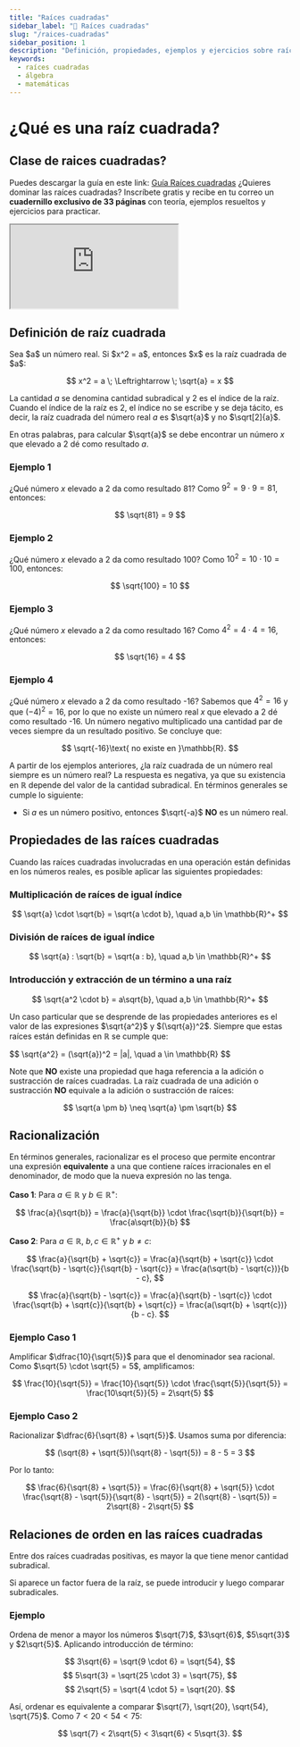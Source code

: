 ```yaml
---
title: "Raíces cuadradas"
sidebar_label: "📝 Raíces cuadradas"
slug: "/raices-cuadradas"
sidebar_position: 1
description: "Definición, propiedades, ejemplos y ejercicios sobre raíces cuadradas."
keywords:
  - raíces cuadradas
  - álgebra
  - matemáticas
---
```

# ¿Qué es una raíz cuadrada?

## Clase de raices cuadradas?
Puedes descargar la guía en este link: [Guía Raíces cuadradas](https://forms.gle/rjUwKogUih9gBYwD8)
¿Quieres dominar las raíces cuadradas? Inscríbete gratis y recibe en tu correo un **cuadernillo exclusivo de 33 páginas** con teoría, ejemplos resueltos y ejercicios para practicar.

<div style={{position: "relative", paddingBottom: "56.25%", height: 0, overflow: "hidden"}}>
  <iframe
    src="https://www.youtube.com/embed/T__2iGWOCQI?si=LiGIR8sVCSdv3q6z"
    title="YouTube video player"
    style={{
      position: "absolute",
      top: 0,
      left: 0,
      width: "100%",
      height: "100%",
      border: 0
    }}
    allow="accelerometer; autoplay; clipboard-write; encrypted-media; gyroscope; picture-in-picture; web-share"
    referrerPolicy="strict-origin-when-cross-origin"
    allowFullScreen
  ></iframe>
</div>

## Definición de raíz cuadrada

<div className="info-box">
Sea $a$ un número real. Si $x^2 = a$, entonces $x$ es la raíz cuadrada de $a$:

$$
 x^2 = a \; \Leftrightarrow \; \sqrt{a} = x
$$

La cantidad $a$ se denomina cantidad subradical y 2 es el índice de la raíz. Cuando el índice de la raíz es 2, el índice no se escribe y se deja tácito, es decir, la raíz cuadrada del número real $a$ es $\sqrt{a}$ y no $\sqrt[2]{a}$.
</div>

En otras palabras, para calcular $\sqrt{a}$ se debe encontrar un número $x$ que elevado a 2 dé como resultado $a$.

### Ejemplo 1

¿Qué número $x$ elevado a 2 da como resultado 81? Como $9^2 = 9 \cdot 9 = 81$, entonces:

$$
\sqrt{81} = 9
$$

### Ejemplo 2

¿Qué número $x$ elevado a 2 da como resultado 100? Como $10^2 = 10 \cdot 10 = 100$, entonces:

$$
\sqrt{100} = 10
$$

### Ejemplo 3

¿Qué número $x$ elevado a 2 da como resultado 16? Como $4^2 = 4 \cdot 4 = 16$, entonces:

$$
\sqrt{16} = 4
$$

### Ejemplo 4

¿Qué número $x$ elevado a 2 da como resultado -16? Sabemos que $4^2 = 16$ y que $(-4)^2 = 16$, por lo que no existe un número real $x$ que elevado a 2 dé como resultado -16. Un número negativo multiplicado una cantidad par de veces siempre da un resultado positivo. Se concluye que:

$$
\sqrt{-16}\text{ no existe en }\mathbb{R}.
$$

A partir de los ejemplos anteriores, ¿la raíz cuadrada de un número real siempre es un número real? La respuesta es negativa, ya que su existencia en $\mathbb{R}$ depende del valor de la cantidad subradical. En términos generales se cumple lo siguiente:

- Si $a$ es un número positivo, entonces $\sqrt{-a}$ **NO** es un número real.

## Propiedades de las raíces cuadradas

Cuando las raíces cuadradas involucradas en una operación están definidas en los números reales, es posible aplicar las siguientes propiedades:

### Multiplicación de raíces de igual índice

$$
\sqrt{a} \cdot \sqrt{b} = \sqrt{a \cdot b}, \quad a,b \in \mathbb{R}^+
$$

### División de raíces de igual índice

$$
\sqrt{a} : \sqrt{b} = \sqrt{a : b}, \quad a,b \in \mathbb{R}^+
$$

### Introducción y extracción de un término a una raíz

$$
\sqrt{a^2 \cdot b} = a\sqrt{b}, \quad a,b \in \mathbb{R}^+
$$

Un caso particular que se desprende de las propiedades anteriores es el valor de las expresiones $\sqrt{a^2}$ y $(\sqrt{a})^2$. Siempre que estas raíces están definidas en $\mathbb{R}$ se cumple que:

<div className="info-box">
$$
\sqrt{a^2} = (\sqrt{a})^2 = |a|, \quad a \in \mathbb{R}
$$
</div>

Note que **NO** existe una propiedad que haga referencia a la adición o sustracción de raíces cuadradas. La raíz cuadrada de una adición o sustracción **NO** equivale a la adición o sustracción de raíces:

$$
\sqrt{a \pm b} \neq \sqrt{a} \pm \sqrt{b}
$$



## Racionalización

En términos generales, racionalizar es el proceso que permite encontrar una expresión **equivalente** a una que contiene raíces irracionales en el denominador, de modo que la nueva expresión no las tenga.

**Caso 1**: Para $a \in \mathbb{R}$ y $b \in \mathbb{R}^+$:

$$
\frac{a}{\sqrt{b}} = \frac{a}{\sqrt{b}} \cdot \frac{\sqrt{b}}{\sqrt{b}} = \frac{a\sqrt{b}}{b}
$$

**Caso 2**: Para $a \in \mathbb{R}$, $b,c \in \mathbb{R}^+$ y $b \neq c$:

$$
\frac{a}{\sqrt{b} + \sqrt{c}} = \frac{a}{\sqrt{b} + \sqrt{c}} \cdot \frac{\sqrt{b} - \sqrt{c}}{\sqrt{b} - \sqrt{c}} = \frac{a(\sqrt{b} - \sqrt{c})}{b - c},
$$

$$
\frac{a}{\sqrt{b} - \sqrt{c}} = \frac{a}{\sqrt{b} - \sqrt{c}} \cdot \frac{\sqrt{b} + \sqrt{c}}{\sqrt{b} + \sqrt{c}} = \frac{a(\sqrt{b} + \sqrt{c})}{b - c}.
$$

### Ejemplo Caso 1

Amplificar $\dfrac{10}{\sqrt{5}}$ para que el denominador sea racional. Como $\sqrt{5} \cdot \sqrt{5} = 5$, amplificamos:

$$
\frac{10}{\sqrt{5}} = \frac{10}{\sqrt{5}} \cdot \frac{\sqrt{5}}{\sqrt{5}} = \frac{10\sqrt{5}}{5} = 2\sqrt{5}
$$

### Ejemplo Caso 2

Racionalizar $\dfrac{6}{\sqrt{8} + \sqrt{5}}$. Usamos suma por diferencia:

$$
(\sqrt{8} + \sqrt{5})(\sqrt{8} - \sqrt{5}) = 8 - 5 = 3
$$

Por lo tanto:

$$
\frac{6}{\sqrt{8} + \sqrt{5}} = \frac{6}{\sqrt{8} + \sqrt{5}} \cdot \frac{\sqrt{8} - \sqrt{5}}{\sqrt{8} - \sqrt{5}} = 2(\sqrt{8} - \sqrt{5}) = 2\sqrt{8} - 2\sqrt{5}
$$

## Relaciones de orden en las raíces cuadradas

Entre dos raíces cuadradas positivas, es mayor la que tiene menor cantidad subradical.

Si aparece un factor fuera de la raíz, se puede introducir y luego comparar subradicales.

### Ejemplo

Ordena de menor a mayor los números $\sqrt{7}$, $3\sqrt{6}$, $5\sqrt{3}$ y $2\sqrt{5}$. Aplicando introducción de término:

$$
3\sqrt{6} = \sqrt{9 \cdot 6} = \sqrt{54},
$$
$$
5\sqrt{3} = \sqrt{25 \cdot 3} = \sqrt{75},
$$
$$
2\sqrt{5} = \sqrt{4 \cdot 5} = \sqrt{20}.
$$

Así, ordenar es equivalente a comparar $\sqrt{7}, \sqrt{20}, \sqrt{54}, \sqrt{75}$. Como $7 < 20 < 54 < 75$:

$$
\sqrt{7} < 2\sqrt{5} < 3\sqrt{6} < 5\sqrt{3}.
$$